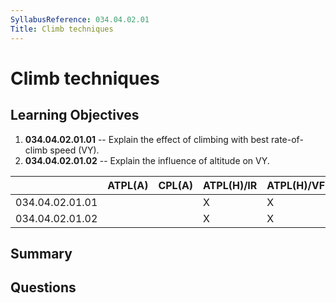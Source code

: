 ```yaml
---
SyllabusReference: 034.04.02.01
Title: Climb techniques
---
```


# Climb techniques

## Learning Objectives

1. **034.04.02.01.01** -- Explain the effect of climbing with best rate-of-climb
   speed (VY).
2. **034.04.02.01.02** -- Explain the influence of altitude on VY.

|                 | ATPL(A) | CPL(A) | ATPL(H)/IR | ATPL(H)/VFR | CPL(H) | IR  | CBIR(A) |
| --------------- | ------- | ------ | ---------- | ----------- | ------ | --- | ------- |
| 034.04.02.01.01 |         |        | X          | X           |        |     |         |
| 034.04.02.01.02 |         |        | X          | X           |        |     |         |

## Summary

## Questions
